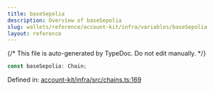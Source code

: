 ```yaml
---
title: baseSepolia
description: Overview of baseSepolia
slug: wallets/reference/account-kit/infra/variables/baseSepolia
layout: reference
---
```


{/* This file is auto-generated by TypeDoc. Do not edit manually. */}

```ts
const baseSepolia: Chain;
```

Defined in: [account-kit/infra/src/chains.ts:169](https://github.com/alchemyplatform/aa-sdk/blob/dc58c113ff1eeb06d4b3f76c505cbbaad47db8fc/account-kit/infra/src/chains.ts#L169)

